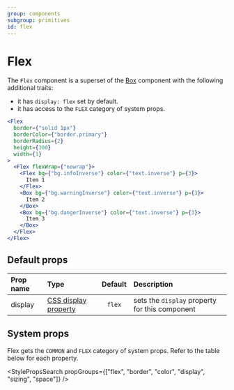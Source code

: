 ```yaml
---
group: components
subgroup: primitives
id: flex
---
```


# Flex

The `Flex` component is a superset of the [Box](/doc/components/primitives/box) component with the following additional traits:
- it has `display: flex` set by default.
- it has access to the `FLEX` category of system props.

```jsx live
<Flex
  border={"solid 1px"}
  borderColor={"border.primary"}
  borderRadius={2}
  height={300}
  width={1}
>
  <Flex flexWrap={"nowrap"}>
    <Flex bg={"bg.infoInverse"} color={"text.inverse"} p={3}>
      Item 1
    </Flex>
    <Box bg={"bg.warningInverse"} color={"text.inverse"} p={3}>
      Item 2
    </Box>
    <Box bg={"bg.dangerInverse"} color={"text.inverse"} p={3}>
      Item 3
    </Box>
  </Flex>
</Flex>
```

## Default props

| Prop name | Type   | Default | Description                         |
| :-------- | :----- | :-----: | :---------------------------------- |
| display   | [CSS display property](https://www.w3schools.com/cssref/pr_class_display.asp) |  `flex`  | sets the `display` property for this component |

## System props

Flex gets the `COMMON` and `FLEX` category of system props.  Refer to the table below for each property.

<StylePropsSearch propGroups={["flex", "border", "color", "display", "sizing", "space"]} />
